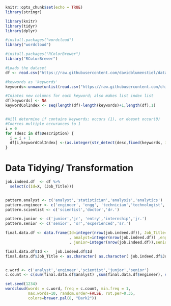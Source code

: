 ```r
knitr::opts_chunk$set(echo = TRUE)
library(stringr)

library(knitr)
library(tidyr)
library(dplyr)

#install.packages("wordcloud")
library("wordcloud")

#install.packages("RColorBrewer")
library("RColorBrewer")

```


```r
#Loads the dataset
df <- read.csv("https://raw.githubusercontent.com/davidblumenstiel/data/master/indeed_job_dataset.csv",stringsAsFactors = FALSE)

#keywords as 'keywords'
keywords<-unname(unlist(read.csv("https://raw.githubusercontent.com/chilleundso/DATA607/master/Project3/softskills.csv", stringsAsFactors = FALSE)))

#Iniates new columns for each keyword; also makes list index list
df[keywords] <- NA
keywordColIndex <- seq(length(df)-length(keywords)+1,length(df),1)


#Will determine if contains keywords; occurs (1), or doesnt occur(0)
#Coerces multiple occurances to 1
i = 0
for (desc in df$Description) {
  i = i + 1
  df[i,keywordColIndex] <-(as.integer(str_detect(desc,fixed(keywords, ignore_case = TRUE))))
}

```


# Data Tidying/ Transformation
```r


job.indeed.df  <- df %>%
  select(c(Id=X, (Job_Title)))


pattern.analyst <- c('analyst','statistician','analysis','analytics')
pattern.engineer <- c('engineer', 'engg', 'technician','technologist','designer','architect')
pattern.scientist <- c('scientist','doctor','dr.')

pattern.junior <- c('junior','jr', 'entry','internship','jr.')
pattern.senior <- c('senior', 'sr','experienced','sr.')

final.data.df <- data.frame(Id=integer(nrow(job.indeed.df)), Job_Title=character(nrow(job.indeed.df))
                            , analyst=integer(nrow(job.indeed.df)) ,engineer=integer(nrow(job.indeed.df)),scientist=integer(nrow(job.indeed.df))
                            , junior=integer(nrow(job.indeed.df)),senior=integer(nrow(job.indeed.df)))

final.data.df$Id <-   job.indeed.df$Id
final.data.df$Job_Title <- as.character( as.character( job.indeed.df$Job_Title) )


c.word <- c('analyst','engineer','scientist','junior','senior')
c.count <- c(sum(final.data.df$analyst) ,sum(final.data.df$engineer), sum(final.data.df$scientist),sum(final.data.df$junior), sum(final.data.df$senior ) )

set.seed(1234)
wordcloud(words = c.word, freq = c.count, min.freq = 1,
          max.words=10, random.order=FALSE, rot.per=0.35, 
          colors=brewer.pal(8, "Dark2"))

```
